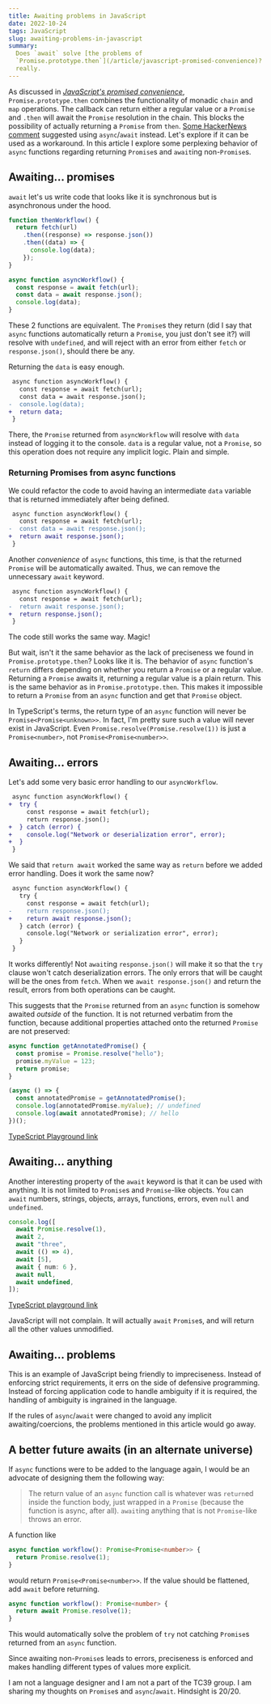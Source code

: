```yaml
---
title: Awaiting problems in JavaScript
date: 2022-10-24
tags: JavaScript
slug: awaiting-problems-in-javascript
summary:
  Does `await` solve [the problems of
  `Promise.prototype.then`](/article/javascript-promised-convenience)? Not
  really.
---
```


As discussed in
[_JavaScript's promised convenience_](/article/javascript-promised-convenience),
`Promise.prototype.then` combines the functionality of monadic `chain` and `map`
operations. The callback can return either a regular value or a `Promise` and
`.then` will await the `Promise` resolution in the chain. This blocks the
possibility of actually returning a `Promise` from `then`.
[Some HackerNews comment](https://news.ycombinator.com/item?id=33313147)
suggested using `async`/`await` instead. Let's explore if it can be used as a
workaround. In this article I explore some perplexing behavior of `async`
functions regarding returning `Promise`s and `await`ing non-`Promise`s.

## Awaiting... promises

`await` let's us write code that looks like it is synchronous but is
asynchronous under the hood.

```typescript
function thenWorkflow() {
  return fetch(url)
    .then((response) => response.json())
    .then((data) => {
      console.log(data);
    });
}

async function asyncWorkflow() {
  const response = await fetch(url);
  const data = await response.json();
  console.log(data);
}
```

These 2 functions are equivalent. The `Promise`s they return (did I say that
`async` functions automatically return a `Promise`, you just don't see it?) will
resolve with `undefined`, and will reject with an error from either `fetch` or
`response.json()`, should there be any.

Returning the `data` is easy enough.

```diff
 async function asyncWorkflow() {
   const response = await fetch(url);
   const data = await response.json();
-  console.log(data);
+  return data;
 }
```

There, the `Promise` returned from `asyncWorkflow` will resolve with `data`
instead of logging it to the console. `data` is a regular value, not a
`Promise`, so this operation does not require any implicit logic. Plain and
simple.

### Returning Promises from async functions

We could refactor the code to avoid having an intermediate `data` variable that
is returned immediately after being defined.

```diff
 async function asyncWorkflow() {
   const response = await fetch(url);
-  const data = await response.json();
+  return await response.json();
 }
```

Another _convenience_ of `async` functions, this time, is that the returned
`Promise` will be automatically awaited. Thus, we can remove the unnecessary
`await` keyword.

```diff
 async function asyncWorkflow() {
   const response = await fetch(url);
-  return await response.json();
+  return response.json();
 }
```

The code still works the same way. Magic!

But wait, isn't it the same behavior as the lack of preciseness we found in
`Promise.prototype.then`? Looks like it is. The behavior of `async` function's
`return` differs depending on whether you return a `Promise` or a regular value.
Returning a `Promise` awaits it, returning a regular value is a plain return.
This is the same behavior as in `Promise.prototype.then`. This makes it
impossible to return a `Promise` from an `async` function and get that `Promise`
object.

In TypeScript's terms, the return type of an `async` function will never be
`Promise<Promise<unknown>>`. In fact, I'm pretty sure such a value will never
exist in JavaScript. Even `Promise.resolve(Promise.resolve(1))` is just a
`Promise<number>`, not `Promise<Promise<number>>`.

## Awaiting... errors

Let's add some very basic error handling to our `asyncWorkflow`.

```diff
 async function asyncWorkflow() {
+  try {
     const response = await fetch(url);
     return response.json();
+  } catch (error) {
+    console.log("Network or deserialization error", error);
+  }
 }
```

We said that `return await` worked the same way as `return` before we added
error handling. Does it work the same now?

```diff
 async function asyncWorkflow() {
   try {
     const response = await fetch(url);
-    return response.json();
+    return await response.json();
   } catch (error) {
     console.log("Network or serialization error", error);
   }
 }
```

It works differently! Not `await`ing `response.json()` will make it so that the
`try` clause won't catch deserialization errors. The only errors that will be
caught will be the ones from `fetch`. When we `await response.json()` and return
the result, errors from both operations can be caught.

This suggests that the `Promise` returned from an `async` function is somehow
awaited _outside_ of the function. It is not returned verbatim from the
function, because additional properties attached onto the returned `Promise` are
not preserved:

```typescript
async function getAnnotatedPromise() {
  const promise = Promise.resolve("hello");
  promise.myValue = 123;
  return promise;
}

(async () => {
  const annotatedPromise = getAnnotatedPromise();
  console.log(annotatedPromise.myValue); // undefined
  console.log(await annotatedPromise); // hello
})();
```

[TypeScript Playground link](https://www.typescriptlang.org/play?#code/IYZwngdgxgBAZgV2gFwJYHsIwOYFNkCCEE6ywyuAJgAoBO6AtqiLgBQCUMA3gFAwxRMIZDAAO9JixgBeGHUbNcAOlq4Q6ADYA3NgCIAFrg0b0u9gG4+YiYqUMwANWAaEuGTACMAJgDMl-qrICLRY4goslgC+PDysoJCwHDIAfNxWghDCMMDEpORU8pJusniEuWQUNDYsHP4CQprKJtisAOT2Ti64rQA02eX5VeHKHc6uFukNGk3oLa3AAO7AqJUwWmPdfYvLIjkkFQXVuBOR7LVAA)

## Awaiting... anything

Another interesting property of the `await` keyword is that it can be used with
anything. It is not limited to `Promise`s and `Promise`-like objects. You can
`await` numbers, strings, objects, arrays, functions, errors, even `null` and
`undefined`.

```typescript
console.log([
  await Promise.resolve(1),
  await 2,
  await "three",
  await (() => 4),
  await [5],
  await { num: 6 },
  await null,
  await undefined,
]);
```

[TypeScript playground link](https://www.typescriptlang.org/play?ssl=11&ssc=6&pln=2&pc=1#code/BQQwzgngdgxgBMAlHAvAPjgbwFBzjAeyjAIBsBTAOlIIHNgBtXPOEAdxAEsAXOABQBOBALacwVAeRKkAbuWABGRABpmedl14AmVS1YcecAETcAFpPJHdLDYeBJUGACwq1+zXAYBWALrX1BryYcFAArsIAXHAAbHAAvv7uhmGkpIm2vKFQACbkAGacUOTZ1j6IANzYcYhI5UA)

JavaScript will not complain. It will actually `await` `Promise`s, and will
return all the other values unmodified.

## Awaiting... problems

This is an example of JavaScript being friendly to impreciseness. Instead of
enforcing strict requirements, it errs on the side of defensive programming.
Instead of forcing application code to handle ambiguity if it is required, the
handling of ambiguity is ingrained in the language.

If the rules of `async`/`await` were changed to avoid any implicit
awaiting/coercions, the problems mentioned in this article would go away.

## A better future awaits (in an alternate universe)

If `async` functions were to be added to the language again, I would be an
advocate of designing them the following way:

> The return value of an `async` function call is whatever was `return`ed inside
> the function body, just wrapped in a `Promise` (because the function is async,
> after all). `await`ing anything that is not `Promise`-like throws an error.

A function like

```typescript
async function workflow(): Promise<Promise<number>> {
  return Promise.resolve(1);
}
```

would return `Promise<Promise<number>>`. If the value should be flattened, add
`await` before returning.

```typescript
async function workflow(): Promise<number> {
  return await Promise.resolve(1);
}
```

This would automatically solve the problem of `try` not catching `Promise`s
returned from an `async` function.

Since awaiting non-`Promise`s leads to errors, preciseness is enforced and makes
handling different types of values more explicit.

I am not a language designer and I am not a part of the TC39 group. I am sharing
my thoughts on `Promise`s and `async`/`await`. Hindsight is 20/20.
